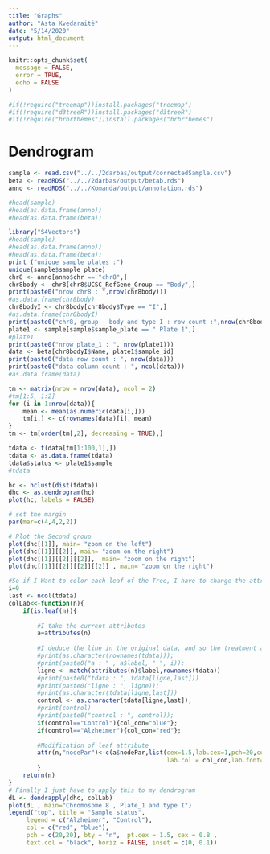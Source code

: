 ```yaml
---
title: "Graphs"
author: "Asta Kvedaraitė"
date: "5/14/2020"
output: html_document
---
```

```r
knitr::opts_chunk$set(
  message = FALSE,
  error = TRUE,
  echo = FALSE 
)
```

```r
#if(!require("treemap"))install.packages("treemap")
#if(!require("d3treeR"))install.packages("d3treeR")
#if(!require("hrbrthemes"))install.packages("hrbrthemes")
```
# Dendrogram 
```r
sample <- read.csv("../../2darbas/output/correctedSample.csv")
beta <- readRDS("../../2darbas/output/betab.rds")
anno <- readRDS("../../Komanda/output/annotation.rds")

#head(sample)
#head(as.data.frame(anno))
#head(as.data.frame(beta))

library("S4Vectors")
#head(sample)
#head(as.data.frame(anno))
#head(as.data.frame(beta))
print ("unique sample plates :")
unique(sample$sample_plate)
chr8 <- anno[anno$chr == "chr8",]
chr8body <- chr8[chr8$UCSC_RefGene_Group == "Body",]
print(paste0("nrow chr8 : ",nrow(chr8body)))
#as.data.frame(chr8body)
chr8bodyI <- chr8body[chr8body$Type == "I",]
#as.data.frame(chr8bodyI)
print(paste0("chr8, group - body and type I : row count :",nrow(chr8bodyI)))
plate1 <- sample[sample$sample_plate == " Plate 1",]
#plate1
print(paste0("nrow plate_1 : ", nrow(plate1)))
data <- beta[chr8bodyI$Name, plate1$sample_id]
print(paste0("data row count : ", nrow(data)))
print(paste0("data column count : ", ncol(data)))
#as.data.frame(data)
```

```r

tm <- matrix(nrow = nrow(data), ncol = 2)
#tm[1:5, 1:2]
for (i in 1:nrow(data)){
    mean <- mean(as.numeric(data[i,]))
    tm[i,] <- c(rownames(data)[i], mean)
}
tm <- tm[order(tm[,2], decreasing = TRUE),]

tdata <- t(data[tm[1:100,1],])
tdata <- as.data.frame(tdata)
tdata$status <- plate1$sample
#tdata

hc <- hclust(dist(tdata))
dhc <- as.dendrogram(hc)
plot(hc, labels = FALSE)

# set the margin
par(mar=c(4,4,2,2))

# Plot the Second group
plot(dhc[[1]], main= "zoom on the left")
plot(dhc[[1]][[2]], main= "zoom on the right")
plot(dhc[[1]][[2]][[2]],  main= "zoom on the right")
plot(dhc[[1]][[2]][[2]][[2]] , main= "zoom on the right")

```


```r
#So if I Want to color each leaf of the Tree, I have to change the attribute of each leaf. This can be done using the dendrapply function. So I create a function that # # add 3 attributes to the leaf : one for the color (“lab.col”) ,one for the font “lab.font” and one for the size (“lab.cex”).
i=0
last <- ncol(tdata)
colLab<<-function(n){
    if(is.leaf(n)){
        
        #I take the current attributes
        a=attributes(n)
        
        #I deduce the line in the original data, and so the treatment and the specie.
        #print(as.character(rownames(tdata)));
        #print(paste0("a : " , a$label, " ", i));
        ligne <- match(attributes(n)$label,rownames(tdata))
        #print(paste0("tdata : ", tdata[ligne,last]))
        #print(paste0("ligne : ", ligne));
        #print(as.character(tdata[ligne,last]))
        control <- as.character(tdata[ligne,last]);
        #print(control)
        #print(paste0("control : ", control));
        if(control=="Control"){col_con="blue"};
        if(control=="Alzheimer"){col_con="red"};
        
        #Modification of leaf attribute
        attr(n,"nodePar")<-c(a$nodePar,list(cex=1.5,lab.cex=1,pch=20,col=col_con, 
                                            lab.col = col_con,lab.font=1,lab.cex=1))
        }
    return(n)
}
# Finally I just have to apply this to my dendrogram
dL <- dendrapply(dhc, colLab)
plot(dL , main="Chromosome 8 , Plate_1 and type I")
legend("top", title = "Sample status",
     legend = c("Alzheimer", "Control"), 
     col = c("red", "blue"), 
     pch = c(20,20), bty = "n",  pt.cex = 1.5, cex = 0.8 , 
     text.col = "black", horiz = FALSE, inset = c(0, 0.1))
```
